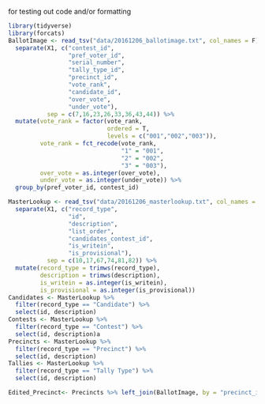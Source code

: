 for testing out code and/or formatting 
```r
library(tidyverse)
library(forcats)
BallotImage <- read_tsv("data/20161206_ballotimage.txt", col_names = F) %>%
  separate(X1, c("contest_id",
                 "pref_voter_id",
                 "serial_number",
                 "tally_type_id",
                 "precinct_id",
                 "vote_rank",
                 "candidate_id",
                 "over_vote",
                 "under_vote"),
           sep = c(7,16,23,26,33,36,43,44)) %>%
  mutate(vote_rank = factor(vote_rank,
                            ordered = T,
                            levels = c("001","002","003")),
         vote_rank = fct_recode(vote_rank,
                                "1" = "001",
                                "2" = "002",
                                "3" = "003"),
         over_vote = as.integer(over_vote),
         under_vote = as.integer(under_vote)) %>%
  group_by(pref_voter_id, contest_id)

MasterLookup <- read_tsv("data/20161206_masterlookup.txt", col_names = F) %>%
  separate(X1, c("record_type",
                 "id",
                 "description",
                 "list_order",
                 "candidates_contest_id",
                 "is_writein",
                 "is_provisional"),
           sep = c(10,17,67,74,81,82)) %>%
  mutate(record_type = trimws(record_type),
         description = trimws(description),
         is_writein = as.integer(is_writein),
         is_provisional = as.integer(is_provisional))
Candidates <- MasterLookup %>%
  filter(record_type == "Candidate") %>%
  select(id, description)
Contests <- MasterLookup %>%
  filter(record_type == "Contest") %>%
  select(id, description)a
Precincts <- MasterLookup %>%
  filter(record_type == "Precinct") %>%
  select(id, description)
Tallies <- MasterLookup %>%
  filter(record_type == "Tally Type") %>%
  select(id, description)

Edited_Precinct<- Precincts %>% left_join(BallotImage, by = "precinct_id")

```
